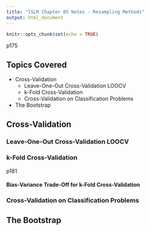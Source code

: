 ```yaml
---
title: "ISLR Chapter 05 Notes - Resampling Methods"
output: html_document
---
```


```r
knitr::opts_chunk$set(echo = TRUE)
```

p175

## Topics Covered

- Cross-Validation
  - Leave-One-Out Cross-Validation LOOCV
  - k-Fold Cross-Validation
  - Cross-Validation on Classification Problems
- The Bootstrap

## Cross-Validation

### Leave-One-Out Cross-Validation LOOCV


### k-Fold Cross-Validation

p181

#### Bias-Variance Trade-Off for k-Fold Cross-Validation

### Cross-Validation on Classification Problems

## The Bootstrap


